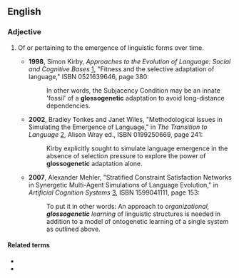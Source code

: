 ==English==

===Adjective===
{{en-adj|-}}

# {{label|en|linguistics}} Of or pertaining to the emergence of linguistic forms over time.
#* '''1998''', Simon Kirby, ''Approaches to the Evolution of Language: Social and Cognitive Bases'' [http://books.google.com/books?id=vXybbeJImC8C], "Fitness and the selective adaptation of language," ISBN 0521639646, page 380:
#*: In other words, the Subjacency Condition may be an innate 'fossil' of a '''glossogenetic''' adaptation to avoid long-distance dependencies.
#* '''2002''', Bradley Tonkes and Janet Wiles, "Methodological Issues in Simulating the Emergence of Language," in ''The Transition to Language'' [http://books.google.com/books?id=GpsboOj0qOwC], Alison Wray ed., ISBN 0199250669, page 241:
#*: Kirby explicitly sought to simulate language emergence in the absence of selection pressure to explore the power of '''glossogenetic''' adaptation alone.
#* '''2007''', Alexander Mehler, "Stratified Constraint Satisfaction Networks in Synergetic Multi-Agent Simulations of Language Evolution," in ''Artificial Cognition Systems'' [http://books.google.com/books?id=29shHbvVRq4C], ISBN 1599041111, page 153:
#*: To put it in other words: An approach to ''organizational, '''glossogenetic''' learning'' of linguistic structures is needed in addition to a model of ontogenetic learning of a single system as outlined above.

====Related terms====
* {{l|en|glossogenesis}}
* {{l|en|glottogenetic}} <!-- possible synonym? seems to be used slightly differently -->